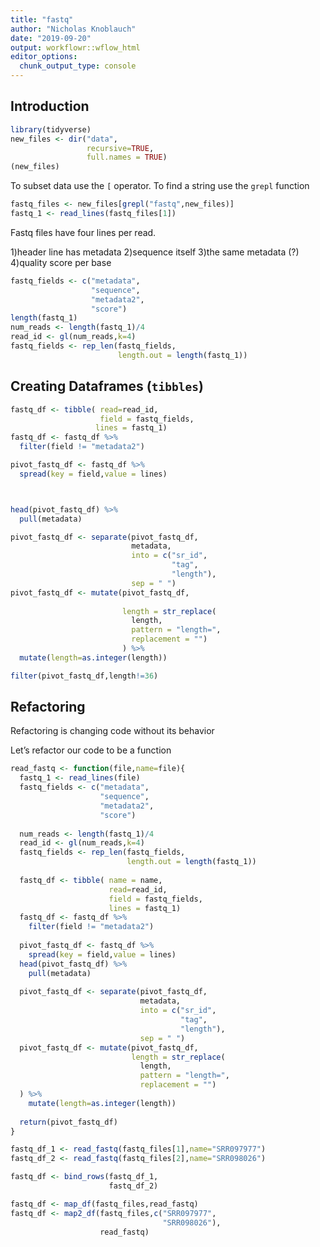 ```yaml
---
title: "fastq"
author: "Nicholas Knoblauch"
date: "2019-09-20"
output: workflowr::wflow_html
editor_options:
  chunk_output_type: console
---
```


## Introduction



```r
library(tidyverse)
new_files <- dir("data",
                 recursive=TRUE,
                 full.names = TRUE)
(new_files)
```


To subset data use the `[` operator. To find a string
use the `grepl` function
```r
fastq_files <- new_files[grepl("fastq",new_files)]
fastq_1 <- read_lines(fastq_files[1])
```

Fastq files have four lines per read.

1)header line has metadata
2)sequence itself
3)the same metadata (?)
4)quality score per base

```r
fastq_fields <- c("metadata",
                  "sequence",
                  "metadata2",
                  "score")
length(fastq_1)
num_reads <- length(fastq_1)/4
read_id <- gl(num_reads,k=4)
fastq_fields <- rep_len(fastq_fields,
                        length.out = length(fastq_1))
```

## Creating Dataframes (`tibbles`)

```r

fastq_df <- tibble( read=read_id,
                    field = fastq_fields,
                   lines = fastq_1)
fastq_df <- fastq_df %>% 
  filter(field != "metadata2")

pivot_fastq_df <- fastq_df %>% 
  spread(key = field,value = lines)




```


```r
head(pivot_fastq_df) %>%
  pull(metadata)

pivot_fastq_df <- separate(pivot_fastq_df,
                           metadata,
                           into = c("sr_id",
                                    "tag",
                                    "length"),
                           sep = " ")
pivot_fastq_df <- mutate(pivot_fastq_df,
                         
                         length = str_replace(
                           length,
                           pattern = "length=",
                           replacement = "")
                         ) %>%
  mutate(length=as.integer(length))

filter(pivot_fastq_df,length!=36)
```

## Refactoring

Refactoring is changing code without its behavior

Let's refactor our code to be a function

```r
read_fastq <- function(file,name=file){
  fastq_1 <- read_lines(file)
  fastq_fields <- c("metadata",
                    "sequence",
                    "metadata2",
                    "score")
  
  num_reads <- length(fastq_1)/4
  read_id <- gl(num_reads,k=4)
  fastq_fields <- rep_len(fastq_fields,
                          length.out = length(fastq_1))
  
  fastq_df <- tibble( name = name,
                      read=read_id,
                      field = fastq_fields,
                      lines = fastq_1)
  fastq_df <- fastq_df %>% 
    filter(field != "metadata2")
  
  pivot_fastq_df <- fastq_df %>% 
    spread(key = field,value = lines)
  head(pivot_fastq_df) %>%
    pull(metadata)
  
  pivot_fastq_df <- separate(pivot_fastq_df,
                             metadata,
                             into = c("sr_id",
                                      "tag",
                                      "length"),
                             sep = " ")
  pivot_fastq_df <- mutate(pivot_fastq_df,
                           length = str_replace(
                             length,
                             pattern = "length=",
                             replacement = "")
  ) %>%
    mutate(length=as.integer(length))
  
  return(pivot_fastq_df)
}
```

```r
fastq_df_1 <- read_fastq(fastq_files[1],name="SRR097977")
fastq_df_2 <- read_fastq(fastq_files[2],name="SRR098026")

fastq_df <- bind_rows(fastq_df_1,
                      fastq_df_2)

fastq_df <- map_df(fastq_files,read_fastq)
fastq_df <- map2_df(fastq_files,c("SRR097977",
                                  "SRR098026"),
                    read_fastq)
```


